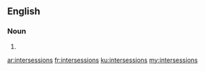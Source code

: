 ==English==

===Noun===
{{head|en|noun plural form}}

# {{plural of|intersession|lang=en}}

[[ar:intersessions]]
[[fr:intersessions]]
[[ku:intersessions]]
[[my:intersessions]]